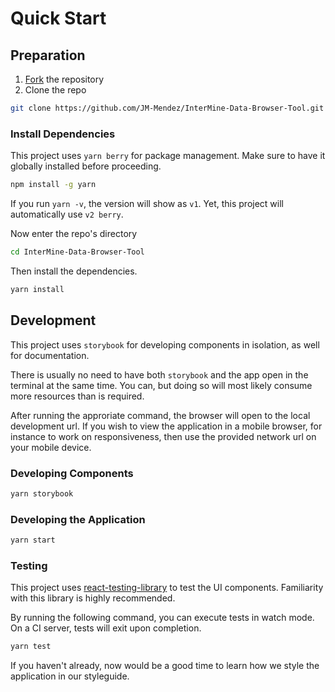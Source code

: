 
<Meta title="Docs/Getting Started/Quick Start" />

# Quick Start

## Preparation

1. [Fork](https://help.github.com/articles/fork-a-repo) the repository
2. Clone the repo

```sh
git clone https://github.com/JM-Mendez/InterMine-Data-Browser-Tool.git
```

### Install Dependencies

This project uses `yarn berry` for package management. Make sure to have it
globally installed before proceeding.

```sh
npm install -g yarn
```

If you run `yarn -v`, the version will show as `v1`. Yet, this project
will automatically use `v2 berry`.

Now enter the repo's directory

```sh
cd InterMine-Data-Browser-Tool
```

Then install the dependencies.

```sh
yarn install
```

## Development

This project uses `storybook` for developing components in isolation, as well for
documentation.

There is usually no need to have both `storybook` and the app open in the
terminal at the same time. You can, but doing so will most likely consume more resources
than is required.

After running the approriate command, the browser will open to the local development url.
If you wish to view the application in a mobile browser, for instance to work on
responsiveness, then use the provided network url on your mobile device.

### Developing Components

```sh
yarn storybook
```

### Developing the Application

```sh
yarn start
```

### Testing

This project uses [react-testing-library](https://testing-library.com/docs/react-testing-library/intro)
to test the UI components. Familiarity with this library is highly recommended.

By running the following command, you can execute tests in watch mode. On a CI server, tests will exit
upon completion.

```sh
yarn test
```

If you haven't already, now would be a good time to learn how we
style the application in our <LinkTo kind='docs-styling-color-palette--page'>styleguide</LinkTo>.
